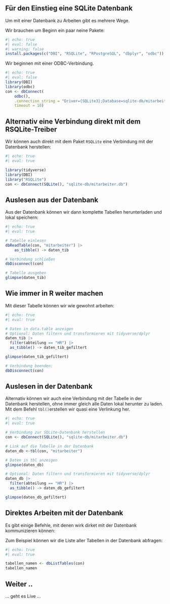 <!--

# Datenbanken als Quelle

-->

## Für den Einstieg eine SQLite Datenbank

Um mit einer Datenbank zu Arbeiten gibt es mehrere Wege.

Wir brauchen um Beginn ein paar neine  Pakete:

```r
#| echo: true
#| eval: false
#| warning: false
install.packages(c("DBI", "RSQLite", "RPostgreSQL", "dbplyr", "odbc"))
```

Wir beginnen mit einer ODBC-Verbindung.
```r
#| echo: true
#| eval: false
library(DBI)
library(odbc)
con <- dbConnect(
    odbc(), 
    .connection_string = "Driver={SQLite3};Database=sqlite-db/mitarbeiter.db",
    timeout = 10)
```

## Alternativ eine Verbindung direkt mit dem RSQLite-Treiber

Wir können auch direkt mit dem Paket `RSQLite` eine Verbindung mit der Datenbank herstellen:

```r
#| echo: true
#| eval: true

library(tidyverse)
library(DBI)
library("RSQLite")
con <- dbConnect(SQLite(), "sqlite-db/mitarbeiter.db")
```

## Auslesen aus der Datenbank

Aus der Datenbank können wir dann komplette Tabellen herunterladen und lokal speichern:

```r
#| echo: true
#| eval: true

# Tabelle einlesen
dbReadTable(con, "mitarbeiter") |>
    as_tibble() -> daten_tib

# Verbindung schließen
dbDisconnect(con)

# Tabelle ausgeben
glimpse(daten_tib)

```

## Wie immer in R weiter machen

Mit dieser Tabelle können wir wie gewohnt arbeiten:

```r
#| echo: true
#| eval: true

# Daten in data.table anzeigen
# Optional: Daten filtern und transformieren mit tidyverse/dplyr
daten_tib |>
  filter(abteilung == "HR") |>
  as_tibble() -> daten_tib_gefiltert

glimpse(daten_tib_gefiltert)

# Verbindung beenden:
dbDisconnect(con)

```


## Auslesen in der Datenbank

Alternativ können wir auch eine Verbindung mit der Tabelle in der Datenbank herstellen, ohne immer gleich alle Daten lokal herunter zu laden. Mit dem Befehl `tbl()`erstellen wir quasi eine Verlinkung her.

```r
#| echo: true
#| eval: true

# Verbindung zur SQLite-Datenbank herstellen
con <- dbConnect(SQLite(), "sqlite-db/mitarbeiter.db")

# Link auf die Tabelle in der Datenbank
daten_db <-tbl(con, "mitarbeiter")

# Daten in tbl anzeigen
glimpse(daten_db)

# Optional: Daten filtern und transformieren mit tidyverse/dplyr
daten_db |>
  filter(abteilung == "HR") |>
  as_tibble() -> daten_db_gefiltert

glimpse(daten_db_gefiltert)
```

## Direktes Arbeiten mit der Datenbank

Es gibt einige Befehle, mit denen wirk dirket mit der Datenbank kommunizieren können:

Zum Beispiel können wir die Liste aller Tabellen in der Datenbank abfragen:

```r
#| echo: true
#| eval: true

tabellen_namen <- dbListTables(con)
tabellen_namen
```

## Weiter ..

... geht es Live ...


